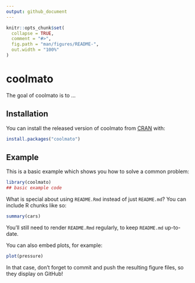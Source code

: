 ```yaml
---
output: github_document
---
```


<!-- README.md is generated from README.Rmd. Please edit that file -->

```r
knitr::opts_chunk$set(
  collapse = TRUE,
  comment = "#>",
  fig.path = "man/figures/README-",
  out.width = "100%"
)
```

# coolmato

<!-- badges: start -->
<!-- badges: end -->

The goal of coolmato is to ...

## Installation

You can install the released version of coolmato from [CRAN](https://CRAN.R-project.org) with:

``` r
install.packages("coolmato")
```

## Example

This is a basic example which shows you how to solve a common problem:

```r
library(coolmato)
## basic example code
```

What is special about using `README.Rmd` instead of just `README.md`? You can include R chunks like so:

```r
summary(cars)
```

You'll still need to render `README.Rmd` regularly, to keep `README.md` up-to-date.

You can also embed plots, for example:

```r
plot(pressure)
```

In that case, don't forget to commit and push the resulting figure files, so they display on GitHub!
